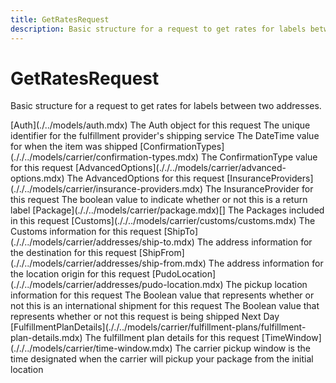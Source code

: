 ```yaml
---
title: GetRatesRequest
description: Basic structure for a request to get rates for labels between two addresses.
---
```


GetRatesRequest
===============================================
Basic structure for a request to get rates for labels between two addresses.

<Reference>  
  <Field name="auth" type="string" nullable={false}>
    <Type>
      [Auth](./../models/auth.mdx)
    </Type>
    <Description>
      The Auth object for this request
    </Description>
  </Field>
  <Field name="service_code" type="string" nullable={true}>
    <Description>
        The unique identifier for the fulfillment provider's shipping service
    </Description>
  </Field>
  <Field name="ship_datetime" type="string" nullable={false}>
    <Description>
        The DateTime value for when the item was shipped
    </Description>
  </Field>
  <Field name="confirmation" nullable={true}>
    <Type>
        [ConfirmationTypes](././../models/carrier/confirmation-types.mdx)
    </Type>
    <Description>
        The ConfirmationType value for this request
    </Description>
  </Field>
  <Field name="advanced_options" nullable={true}>
    <Type>
        [AdvancedOptions](././../models/carrier/advanced-options.mdx)
    </Type>
    <Description>
        The AdvancedOptions for this request
    </Description>
  </Field>
  <Field name="insurance_provider" nullable={true}>
    <Type>
        [InsuranceProviders](././../models/carrier/insurance-providers.mdx)
    </Type>
    <Description>
        The InsuranceProvider for this request
    </Description>
  </Field>
  <Field name="is_return_label" type="boolean" nullable={false}>
    <Description>
        The boolean value to indicate whether or not this is a return label
    </Description>
  </Field>
  <Field name="packages" nullable={false}>
    <Type>
        [Package](././../models/carrier/package.mdx)[]
    </Type>
    <Description>
        The Packages included in this request
    </Description>
  </Field>
  <Field name="customs" nullable={true}>
    <Type>
        [Customs](././../models/carrier/customs/customs.mdx)
    </Type>
    <Description>
        The Customs information for this request
    </Description>
  </Field>
  <Field name="ship_to" nullable={false}>
    <Type>
        [ShipTo](././../models/carrier/addresses/ship-to.mdx)
    </Type>
    <Description>
        The address information for the destination for this request
    </Description>
  </Field>
  <Field name="ship_from" nullable={false}>
    <Type>
        [ShipFrom](././../models/carrier/addresses/ship-from.mdx)
    </Type>
    <Description>
        The address information for the location origin for this request
    </Description>
  </Field>
  <Field name="pickup_location" nullable={true}>
    <Type>
        [PudoLocation](././../models/carrier/addresses/pudo-location.mdx)
    </Type>
    <Description>
        The pickup location information for this request
    </Description>
  </Field>
  <Field name="international" type="boolean" nullable={true}>
    <Description>
        The Boolean value that represents whether or not this is an international shipment for this request
    </Description>
  </Field>
  <Field name="next_day" type="boolean" nullable={true}>
    <Description>
        The Boolean value that represents whether or not this request is being shipped Next Day
    </Description>
  </Field>
  <Field name="fulfillment_plan_details" nullable={true}>
    <Type>
        [FulfillmentPlanDetails](././../models/carrier/fulfillment-plans/fulfillment-plan-details.mdx)
    </Type>
    <Description>
        The fulfillment plan details for this request
    </Description>
  </Field>
  <Field name="carrier_pickup_window" nullable={true}>
    <Type>
        [TimeWindow](././../models/carrier/time-window.mdx)
    </Type>
    <Description>
        The carrier pickup window is the time designated when the carrier will pickup your package from the initial location
    </Description>
  </Field>
</Reference>